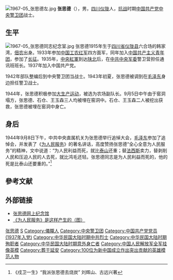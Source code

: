 {{Otheruses|other=名为张思德的其他人物|张京元}}

[[File:1967-05_张思德左.jpg|thumb]]
'''张思德'''（{{bd|1915年|4月19日|1944年|9月5日|Z張}}），男，[[四川省|四川]][[仪陇县|仪陇]]人，[[中國抗日戰爭|抗战]]时期[[中国共产党|中国共产党]][[中央警卫团|中央警卫团]]战士。

==生平==
[[File:1967-05_张思德同志纪念室.jpg|thumb]]
张思德1915年生于[[四川省|四川省]][[仪陇县|仪陇县]]六合场的韩家湾，[[佃农|佃农]]出身。1933年参加[[中国工农红军|中国工农红军]]四方面军，同年加入[[中国共产主义青年团|中国共产主义青年团]]，参加了[[长征|长征]]。1935年，[[中央紅軍|中央紅軍]]到达[[陕北|陕北]]后，在[[中共中央军委|中共中央军委]]警卫营担任通讯班班长。1937年加入中国共产党。

1942年部队整编后到中央警卫团当战士。1943年初夏，张思德被调到在[[毛泽东|毛泽东]]身边担任警卫战士。

1944年，张思德积极参加[[大生产运动|大生产运动]]，被选为农场副队长。9月5日中午由于窑洞塌方，张思德、石仓、王玉森三人均被埋在窑洞中。石仓、王玉森二人被挖出获救，张思德被埋在窑洞中身亡。

== 身后 ==
1944年9月8日下午，中共中央直属机关为张思德举行追悼大会，[[毛泽东|毛泽东]]参加了追悼会，并发表了《[[为人民服务|为人民服务]]》的著名讲话，高度赞扬张思德“全心全意为人民服务”的精神，文中说道：“为人民利益而死，就比[[泰山|泰山]]还重；替[[法西斯|法西斯]]卖力，替剥削人民和压迫人民的人去死，就比鸿毛还轻。张思德同志是为人民利益而死的，他的死是比泰山还要重的。”<ref>《戍卫一生》“我派张思德去烧炭” 刘辉山、古远兴著</ref>

==參考文献==
{{Reflist}}

== 外部链接 ==
* [https://web.archive.org/web/20060413000457/http://zsd.chinaspirit.net.cn/spsj.htm 张思德网上纪念馆]
* [http://news.xinhuanet.com/collection/2005-03/18/content_2712407.htm 《为人民服务》是这样产生的（图）] {{Wayback|url=http://news.xinhuanet.com/collection/2005-03/18/content_2712407.htm |date=20150717094909 }}

{{DEFAULTSORT:Zhang}}
[[Category:张思德|]]
[[Category:张姓|S]]
[[Category:儀隴人|Category:儀隴人]]
[[Category:中央警卫团|Category:中央警卫团]]
[[Category:中国共产党党员_(1937年入党)|Category:中国共产党党员 (1937年入党)]]
[[Category:中华民国大陆时期中共烈士|Category:中华民国大陆时期中共烈士]]
[[Category:中华民国大陆时期殉职者|Category:中华民国大陆时期殉职者]]
[[Category:中华民国大陆时期意外身亡者|Category:中华民国大陆时期意外身亡者]]
[[Category:中国人民解放军全军挂像英模|Category:中国人民解放军全军挂像英模]]
[[Category:葬于延安|Category:葬于延安]]
[[Category:100位为新中国成立作出突出贡献的英雄模范人物|Category:100位为新中国成立作出突出贡献的英雄模范人物]]